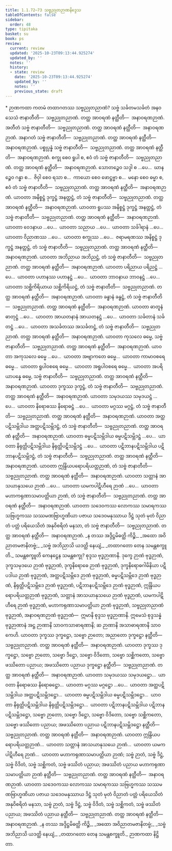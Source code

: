 ```yaml
---
title: 1.1.72–73 သဗ္ဗညုတဉာဏနိဒ္ဒေသ
tableOfContents: false
sidebar:
  order: 48
type: tipitaka
basket: su
book: ps
review:
  current: review
  updated: '2025-10-23T09:13:44.925274'
  updated_by: ''
  notes: ''
  history:
  - state: review
    date: '2025-10-23T09:13:44.925274'
    updated_by: ''
    notes: ''
    previous_state: draft
---
```



<ReviewStatus review={frontmatter.review} showDetails={true} />

<HypothesisAnnotation frontmatter={frontmatter} />

<DynamicBreadcrumb />

<Paragraph type="center" book="ps">
* ဉာဏကထာ
</Paragraph>


<Division number="119" book="ps" e="ch" v="26" p="125">

<Paragraph number="692" book="ps">
ကတမံ <Emphasis>တထာဂတဿ သဗ္ဗညုတညာဏံ?</Emphasis> သဗ္ဗံ သင်္ခတမသင်္ခတံ အနဝသေသံ ဇာနာတီတိ—  သဗ္ဗညုတညာဏံ. တတ္ထ အာဝရဏံ နတ္ထီတိ—  အနာဝရဏဉာဏံ.
</Paragraph>

</Division>
<Division number="120" book="ps" e="ch" v="26" p="126">

<Paragraph number="693" book="ps">
အတီတံ သဗ္ဗံ ဇာနာတီတိ—  သဗ္ဗညုတညာဏံ. တတ္ထ အာဝရဏံ နတ္ထီတိ—  အနာဝရဏဉာဏံ. အနာဂတံ သဗ္ဗံ ဇာနာတီတိ—  သဗ္ဗညုတညာဏံ. တတ္ထ အာဝရဏံ နတ္ထီတိ—  အနာဝရဏဉာဏံ. ပစ္စုပ္ပန္နံ သဗ္ဗံ ဇာနာတီတိ—  သဗ္ဗညုတညာဏံ. တတ္ထ အာဝရဏံ နတ္ထီတိ—  အနာဝရဏဉာဏံ.
</Paragraph>

<Paragraph number="694" book="ps">
စက္ခု စေဝ ရူပါ စ, ဧဝံ တံ သဗ္ဗံ ဇာနာတီတိ—  သဗ္ဗညုတညာဏံ. တတ္ထ အာဝရဏံ နတ္ထီတိ—  အနာဝရဏဉာဏံ. သောတဉ္စေဝ သဒ္ဒါ စ …ပေ…  ဃာနဉ္စေဝ ဂန္ဓာ စ…  ဇိဝှါ စေဝ ရသာ စ…  ကာယော စေဝ ဖောဋ္ဌဗ္ဗာ စ…  မနော စေဝ ဓမ္မာ စ, ဧဝံ တံ သဗ္ဗံ ဇာနာတီတိ—  သဗ္ဗညုတညာဏံ. တတ္ထ အာဝရဏံ နတ္ထီတိ—  အနာဝရဏဉာဏံ.
</Paragraph>

<Paragraph number="695" book="ps">
ယာဝတာ အနိစ္စဋ္ဌံ ဒုက္ခဋ္ဌံ အနတ္တဋ္ဌံ, တံ သဗ္ဗံ ဇာနာတီတိ—  သဗ္ဗညုတညာဏံ. တတ္ထ အာဝရဏံ နတ္ထီတိ—  အနာဝရဏဉာဏံ. ယာဝတာ ရူပဿ အနိစ္စဋ္ဌံ ဒုက္ခဋ္ဌံ အနတ္တဋ္ဌံ, တံ သဗ္ဗံ ဇာနာတီတိ—  သဗ္ဗညုတညာဏံ. တတ္ထ အာဝရဏံ နတ္ထီတိ—  အနာဝရဏဉာဏံ. ယာဝတာ ဝေဒနာယ …ပေ…  ယာဝတာ သညာယ …ပေ…  ယာဝတာ သင်္ခါရာနံ …ပေ…  ယာဝတာ ဝိညာဏဿ …ပေ…  ယာဝတာ စက္ခုဿ …ပေ…  ဇရာမရဏဿ အနိစ္စဋ္ဌံ ဒုက္ခဋ္ဌံ အနတ္တဋ္ဌံ, တံ သဗ္ဗံ ဇာနာတီတိ—  သဗ္ဗညုတညာဏံ. တတ္ထ အာဝရဏံ နတ္ထီတိ—  အနာဝရဏဉာဏံ.
</Paragraph>

<Paragraph number="696" book="ps">
ယာဝတာ အဘိညာယ အဘိညဋ္ဌံ, တံ သဗ္ဗံ ဇာနာတီတိ—  သဗ္ဗညုတညာဏံ. တတ္ထ အာဝရဏံ နတ္ထီတိ—  အနာဝရဏဉာဏံ. ယာဝတာ ပရိညာယ ပရိညဋ္ဌံ …ပေ…  ယာဝတာ ပဟာနဿ ပဟာနဋ္ဌံ …ပေ…  ယာဝတာ ဘာဝနာယ ဘာဝနဋ္ဌံ …ပေ…  ယာဝတာ သစ္ဆိကိရိယာယ သစ္ဆိကိရိယဋ္ဌံ, တံ သဗ္ဗံ ဇာနာတီတိ—  သဗ္ဗညုတညာဏံ. တတ္ထ အာဝရဏံ နတ္ထီတိ—  အနာဝရဏဉာဏံ.
</Paragraph>

<Paragraph number="697" book="ps">
ယာဝတာ ခန္ဓာနံ ခန္ဓဋ္ဌံ, တံ သဗ္ဗံ ဇာနာတီတိ—  သဗ္ဗညုတညာဏံ. တတ္ထ အာဝရဏံ နတ္ထီတိ—  အနာဝရဏဉာဏံ. ယာဝတာ ဓာတူနံ ဓာတုဋ္ဌံ …ပေ…  ယာဝတာ အာယတနာနံ အာယတနဋ္ဌံ …ပေ…  ယာဝတာ သင်္ခတာနံ သင်္ခတဋ္ဌံ …ပေ…  ယာဝတာ အသင်္ခတဿ အသင်္ခတဋ္ဌံ, တံ သဗ္ဗံ ဇာနာတီတိ—  သဗ္ဗညုတညာဏံ. တတ္ထ အာဝရဏံ နတ္ထီတိ—  အနာဝရဏဉာဏံ.
</Paragraph>

<Paragraph number="698" book="ps">
ယာဝတာ ကုသလေ ဓမ္မေ, သဗ္ဗံ ဇာနာတီတိ—  သဗ္ဗညုတညာဏံ. တတ္ထ အာဝရဏံ နတ္ထီတိ—  အနာဝရဏဉာဏံ. ယာဝတာ အကုသလေ ဓမ္မေ …ပေ…  ယာဝတာ အဗျာကတေ ဓမ္မေ…  ယာဝတာ ကာမာဝစရေ ဓမ္မေ…  ယာဝတာ ရူပါဝစရေ ဓမ္မေ…  ယာဝတာ အရူပါဝစရေ ဓမ္မေ…  ယာဝတာ အပရိယာပန္နေ ဓမ္မေ, သဗ္ဗံ ဇာနာတီတိ—  သဗ္ဗညုတညာဏံ. တတ္ထ အာဝရဏံ နတ္ထီတိ—  အနာဝရဏဉာဏံ.
</Paragraph>

<Paragraph number="699" book="ps">
ယာဝတာ ဒုက္ခဿ ဒုက္ခဋ္ဌံ, တံ သဗ္ဗံ ဇာနာတီတိ—  သဗ္ဗညုတညာဏံ. တတ္ထ အာဝရဏံ နတ္ထီတိ—  အနာဝရဏဉာဏံ. ယာဝတာ သမုဒယဿ သမုဒယဋ္ဌံ …ပေ…  ယာဝတာ နိရောဓဿ နိရောဓဋ္ဌံ …ပေ…  ယာဝတာ မဂ္ဂဿ မဂ္ဂဋ္ဌံ, တံ သဗ္ဗံ ဇာနာတီတိ—  သဗ္ဗညုတညာဏံ. တတ္ထ အာဝရဏံ နတ္ထီတိ—  အနာဝရဏဉာဏံ.
</Paragraph>

<Paragraph number="700" book="ps">
ယာဝတာ အတ္ထပဋိသမ္ဘိဒါယ အတ္ထပဋိသမ္ဘိဒဋ္ဌံ, တံ သဗ္ဗံ ဇာနာတီတိ—  သဗ္ဗညုတညာဏံ. တတ္ထ အာဝရဏံ နတ္ထီတိ—  အနာဝရဏဉာဏံ. ယာဝတာ ဓမ္မပဋိသမ္ဘိဒါယ ဓမ္မပဋိသမ္ဘိဒဋ္ဌံ …ပေ…  ယာဝတာ နိရုတ္တိပဋိသမ္ဘိဒါယ နိရုတ္တိပဋိသမ္ဘိဒဋ္ဌံ …ပေ…  ယာဝတာ ပဋိဘာနပဋိသမ္ဘိဒါယ ပဋိဘာနပဋိသမ္ဘိဒဋ္ဌံ, တံ သဗ္ဗံ ဇာနာတီတိ—  သဗ္ဗညုတညာဏံ. တတ္ထ အာဝရဏံ နတ္ထီတိ—  အနာဝရဏဉာဏံ.
</Paragraph>

<Paragraph number="701" book="ps">
ယာဝတာ ဣန္ဒြိယပရောပရိယတ္တဉာဏံ, တံ သဗ္ဗံ ဇာနာတီတိ—  သဗ္ဗညုတညာဏံ. တတ္ထ အာဝရဏံ နတ္ထီတိ—  အနာဝရဏဉာဏံ. ယာဝတာ သတ္တာနံ အာသယာနုသယေ ဉာဏံ …ပေ…  ယာဝတာ ယမကပါဋိဟီရေ ဉာဏံ …ပေ…  ယာဝတာ မဟာကရုဏာသမာပတ္တိယာ ဉာဏံ, တံ သဗ္ဗံ ဇာနာတီတိ—  သဗ္ဗညုတညာဏံ. တတ္ထ အာဝရဏံ နတ္ထီတိ—  အနာဝရဏဉာဏံ.
</Paragraph>

<Paragraph number="702" book="ps">
ယာဝတာ သဒေဝကဿ လောကဿ သမာရကဿ သဗြဟ္မကဿ သဿမဏဗြာဟ္မဏိယာ ပဇာယ သဒေဝမနုဿာယ ဒိဋ္ဌံ သုတံ မုတံ ဝိညာတံ ပတ္တံ ပရိယေသိတံ အနုဝိစရိတံ မနသာ, တံ သဗ္ဗံ ဇာနာတီတိ—  သဗ္ဗညုတညာဏံ. တတ္ထ အာဝရဏံ နတ္ထီတိ—  အနာဝရဏဉာဏံ.
</Paragraph>

</Division>
<Division number="121" book="ps" e="ch" v="26" p="127">

<Paragraph number="703" type="verses" book="ps">
_န တဿ အဒ္ဒိဋ္ဌမိဓတ္ထိ ကိဉ္စိ,_  
_အထော အဝိညာတမဇာနိတဗ္ဗံ;_  
_သဗ္ဗံ အဘိညာသိ ယဒတ္ထိ နေယျံ,_  
_တထာဂတော တေန သမန္တစက္ခူတိ._  

</Paragraph>

<Paragraph number="704" book="ps">
<Emphasis>သမန္တစက္ခူ</Emphasis>တိ ကေနဋ္ဌေန သမန္တစက္ခု? စုဒ္ဒသ ဗုဒ္ဓဉာဏာနိ. ဒုက္ခေ ဉာဏံ ဗုဒ္ဓဉာဏံ, ဒုက္ခသမုဒယေ ဉာဏံ ဗုဒ္ဓဉာဏံ, ဒုက္ခနိရောဓေ ဉာဏံ ဗုဒ္ဓဉာဏံ, ဒုက္ခနိရောဓဂါမိနိယာ ပဋိပဒါယ ဉာဏံ ဗုဒ္ဓဉာဏံ, အတ္ထပဋိသမ္ဘိဒေ ဉာဏံ ဗုဒ္ဓဉာဏံ, ဓမ္မပဋိသမ္ဘိဒေ ဉာဏံ ဗုဒ္ဓဉာဏံ, နိရုတ္တိပဋိသမ္ဘိဒေ ဉာဏံ ဗုဒ္ဓဉာဏံ, ပဋိဘာနပဋိသမ္ဘိဒေ ဉာဏံ ဗုဒ္ဓဉာဏံ, ဣန္ဒြိယပရောပရိယတ္တဉာဏံ ဗုဒ္ဓဉာဏံ, သတ္တာနံ အာသယာနုသယေ ဉာဏံ ဗုဒ္ဓဉာဏံ, ယမကပါဋိဟီရေ ဉာဏံ ဗုဒ္ဓဉာဏံ, မဟာကရုဏာသမာပတ္တိယာ ဉာဏံ ဗုဒ္ဓဉာဏံ, သဗ္ဗညုတညာဏံ ဗုဒ္ဓဉာဏံ, အနာဝရဏဉာဏံ ဗုဒ္ဓဉာဏံ—  ဣမာနိ စုဒ္ဒသ ဗုဒ္ဓဉာဏာနိ. ဣမေသံ စုဒ္ဒသန္နံ ဗုဒ္ဓဉာဏာနံ အဋ္ဌ ဉာဏာနိ သာဝကသာဓာရဏာနိ; ဆ ဉာဏာနိ အသာဓာရဏာနိ သာဝကေဟိ.
</Paragraph>

<Paragraph number="705" book="ps">
ယာဝတာ ဒုက္ခဿ ဒုက္ခဋ္ဌော, သဗ္ဗော ဉာတော; အညာတော ဒုက္ခဋ္ဌော နတ္ထီတိ—  သဗ္ဗညုတညာဏံ. တတ္ထ အာဝရဏံ နတ္ထီတိ—  အနာဝရဏဉာဏံ. ယာဝတာ ဒုက္ခဿ ဒုက္ခဋ္ဌော, သဗ္ဗော ဉာတော, သဗ္ဗော ဒိဋ္ဌော, သဗ္ဗော ဝိဒိတော, သဗ္ဗော သစ္ဆိကတော, သဗ္ဗော ဖဿိတော ပညာယ; အဖဿိတော ပညာယ ဒုက္ခဋ္ဌော နတ္ထီတိ—  သဗ္ဗညုတညာဏံ. တတ္ထ အာဝရဏံ နတ္ထီတိ—  အနာဝရဏဉာဏံ. ယာဝတာ သမုဒယဿ သမုဒယဋ္ဌော…  ယာဝတာ နိရောဓဿ နိရောဓဋ္ဌော…  ယာဝတာ မဂ္ဂဿ မဂ္ဂဋ္ဌော …ပေ…  ယာဝတာ အတ္ထပဋိသမ္ဘိဒါယ အတ္ထပဋိသမ္ဘိဒဋ္ဌော…  ယာဝတာ ဓမ္မပဋိသမ္ဘိဒါယ ဓမ္မပဋိသမ္ဘိဒဋ္ဌော…  ယာဝတာ နိရုတ္တိပဋိသမ္ဘိဒါယ နိရုတ္တိပဋိသမ္ဘိဒဋ္ဌော…  ယာဝတာ ပဋိဘာနပဋိသမ္ဘိဒါယ ပဋိဘာနပဋိသမ္ဘိဒဋ္ဌော, သဗ္ဗော ဉာတော, သဗ္ဗော ဒိဋ္ဌော, သဗ္ဗော ဝိဒိတော, သဗ္ဗော သစ္ဆိကတော, သဗ္ဗော ဖဿိတော ပညာယ; အဖဿိတော ပညာယ ပဋိဘာနပဋိသမ္ဘိဒဋ္ဌော နတ္ထီတိ—  သဗ္ဗညုတညာဏံ. တတ္ထ အာဝရဏံ နတ္ထီတိ—  အနာဝရဏဉာဏံ.
</Paragraph>

<Paragraph number="706" book="ps">
ယာဝတာ ဣန္ဒြိယပရောပရိယတ္တဉာဏံ…  ယာဝတာ သတ္တာနံ အာသယာနုသယေ ဉာဏံ…  ယာဝတာ ယမကပါဋိဟီရေ ဉာဏံ…  ယာဝတာ မဟာကရုဏာသမာပတ္တိယာ ဉာဏံ; သဗ္ဗံ ဉာတံ, သဗ္ဗံ ဒိဋ္ဌံ, သဗ္ဗံ ဝိဒိတံ, သဗ္ဗံ သစ္ဆိကတံ, သဗ္ဗံ ဖဿိတံ ပညာယ; အဖဿိတံ ပညာယ မဟာကရုဏာသမာပတ္တိယာ ဉာဏံ နတ္ထီတိ—  သဗ္ဗညုတညာဏံ. တတ္ထ အာဝရဏံ နတ္ထီတိ—  အနာဝရဏဉာဏံ.
</Paragraph>

<Paragraph number="707" book="ps">
ယာဝတာ သဒေဝကဿ လောကဿ သမာရကဿ သဗြဟ္မကဿ သဿမဏဗြာဟ္မဏိယာ ပဇာယ သဒေဝမနုဿာယ ဒိဋ္ဌံ သုတံ မုတံ ဝိညာတံ ပတ္တံ ပရိယေသိတံ အနုဝိစရိတံ မနသာ, သဗ္ဗံ ဉာတံ, သဗ္ဗံ ဒိဋ္ဌံ, သဗ္ဗံ ဝိဒိတံ, သဗ္ဗံ သစ္ဆိကတံ, သဗ္ဗံ ဖဿိတံ ပညာယ; အဖဿိတံ ပညာယ နတ္ထီတိ—  သဗ္ဗညုတညာဏံ. တတ္ထ အာဝရဏံ နတ္ထီတိ—  အနာဝရဏဉာဏံ.
</Paragraph>

<Paragraph number="708" type="verses" book="ps">
_န တဿ အဒ္ဒိဋ္ဌမိဓတ္ထိ ကိဉ္စိ,_  
_အထော အဝိညာတမဇာနိတဗ္ဗံ;_  
_သဗ္ဗံ အဘိညာသိ ယဒတ္ထိ နေယျံ,_  
_တထာဂတော တေန သမန္တစက္ခူတိ._  


</Paragraph>
</Division>

<Paragraph number="709" type="center" book="ps">
ဉာဏကထာ နိဋ္ဌိတာ.
</Paragraph>